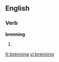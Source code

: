 ==English==

===Verb===
'''brenning'''

# {{present participle of|bren}}

[[fr:brenning]]
[[vi:brenning]]